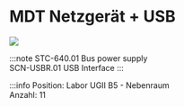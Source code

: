 # MDT Netzgerät + USB

[![](/image/Labore/B4/Laborplatten/MusterET/knx_mdt_usb_power_min.webp)](/image/Labore/B4/Laborplatten/MusterET/knx_mdt_usb_power.webp)

:::note
STC-640.01 Bus power supply\
SCN-USBR.01 USB Interface
:::

:::info
Position:   Labor UGII B5 - Nebenraum\
Anzahl:     11